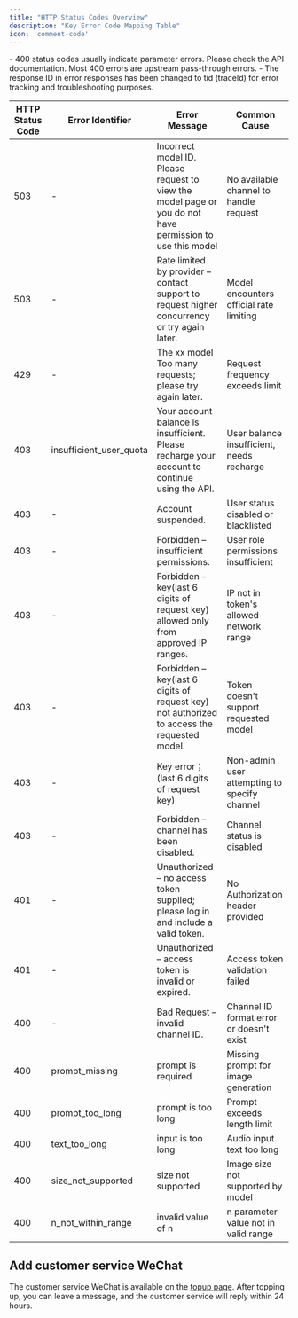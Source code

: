 ```yaml
---
title: "HTTP Status Codes Overview"
description: "Key Error Code Mapping Table"
icon: 'comment-code'
---
```


<Note>
- 400 status codes usually indicate parameter errors. Please check the API documentation. Most 400 errors are upstream pass-through errors.
- The response ID in error responses has been changed to tid (traceId) for error tracking and troubleshooting purposes.
</Note>

| HTTP Status Code | Error Identifier | Error Message | Common Cause |
|------------------|------------------|---------------|--------------|
| 503 | - | Incorrect model ID. Please request to view the model page or you do not have permission to use this model | No available channel to handle request |
| 503 | - | Rate limited by provider – contact support to request higher concurrency or try again later. | Model encounters official rate limiting |
| 429 | - | The xx model Too many requests; please try again later. | Request frequency exceeds limit |
| 403 | insufficient_user_quota | Your account balance is insufficient. Please recharge your account to continue using the API. | User balance insufficient, needs recharge |
| 403 | - | Account suspended. | User status disabled or blacklisted |
| 403 | - | Forbidden – insufficient permissions. | User role permissions insufficient |
| 403 | - | Forbidden – key(last 6 digits of request key) allowed only from approved IP ranges. | IP not in token's allowed network range |
| 403 | - | Forbidden – key(last 6 digits of request key) not authorized to access the requested model. | Token doesn't support requested model |
| 403 | - | Key error；(last 6 digits of request key) | Non-admin user attempting to specify channel |
| 403 | - | Forbidden – channel has been disabled. | Channel status is disabled |
| 401 | - | Unauthorized – no access token supplied; please log in and include a valid token. | No Authorization header provided |
| 401 | - | Unauthorized – access token is invalid or expired. | Access token validation failed |
| 400 | - | Bad Request – invalid channel ID. | Channel ID format error or doesn't exist |
| 400 | prompt_missing | prompt is required | Missing prompt for image generation |
| 400 | prompt_too_long | prompt is too long | Prompt exceeds length limit |
| 400 | text_too_long | input is too long | Audio input text too long |
| 400 | size_not_supported | size not supported | Image size not supported by model |
| 400 | n_not_within_range | invalid value of n | n parameter value not in valid range |

## Add customer service WeChat
The customer service WeChat is available on the [topup page](https://aihubmix.com/topup). After topping up, you can leave a message, and the customer service will reply within 24 hours.
